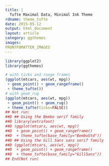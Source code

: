 ```yaml
---
title: |
  Tufte Maximal Data, Minimal Ink Theme
rdname: theme_tufte
date: 2015-05-12
output: html_document
layout: article
category: ggthemes
images:
FRONTFOMATTER_IMAGES
---
```


```r
library(ggplot2)
library(ggthemes)
```

```r
# with ticks and range frames
(ggplot(mtcars, aes(wt, mpg))
 + geom_point() + geom_rangeframe()
 + theme_tufte())
# with geom_rug
(ggplot(mtcars, aes(wt, mpg))
 + geom_point() + geom_rug()
 + theme_tufte(ticks=FALSE))
## Not run: 
##D ## Using the Bembo serif family
##D library(extrafont)
##D (ggplot(mtcars, aes(wt, mpg))
##D  + geom_point() + geom_rangeframe()
##D  + theme_tufte(base_family="BemboStd"))
##D ## Using the Gill Sans sans serif family
##D (ggplot(mtcars, aes(wt, mpg))
##D  + geom_point() + geom_rangeframe()
##D  + theme_tufte(base_family="GillSans"))
## End(Not run)



```